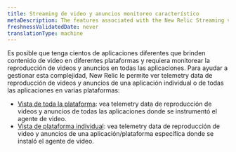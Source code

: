 ```yaml
---
title: Streaming de video y anuncios monitoreo característico
metaDescription: The features associated with the New Relic Streaming video & ads.
freshnessValidatedDate: never
translationType: machine
---
```


Es posible que tenga cientos de aplicaciones diferentes que brinden contenido de video en diferentes plataformas y requiera monitorear la reproducción de videos y anuncios en todas las aplicaciones. Para ayudar a gestionar esta complejidad, New Relic le permite ver telemetry data de reproducción de videos y anuncios de una aplicación individual o de todas las aplicaciones en varias plataformas:

* [Vista de toda la plataforma](/docs/streaming-video-&-ads/view-data-in-newrelic/streaming-video-&-ads-all-platform-view/overview): vea telemetry data de reproducción de videos y anuncios de todas las aplicaciones donde se instrumentó el agente de video.
* [Vista de plataforma individual](/docs/streaming-video-&-ads/view-data-in-newrelic/streaming-video-&-ads-single-application-view/overview): vea telemetry data de reproducción de video y anuncios de una aplicación/plataforma específica donde se instaló el agente de video.